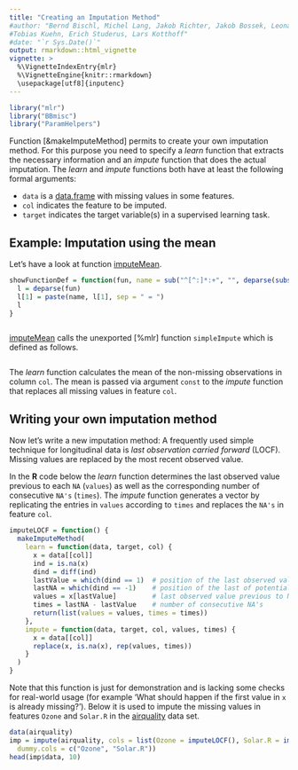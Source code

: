 ```yaml
---
title: "Creating an Imputation Method"
#author: "Bernd Bischl, Michel Lang, Jakob Richter, Jakob Bossek, Leonard Judt,
#Tobias Kuehn, Erich Studerus, Lars Kotthoff"
#date: "`r Sys.Date()`"
output: rmarkdown::html_vignette
vignette: >
  %\VignetteIndexEntry{mlr}
  %\VignetteEngine{knitr::rmarkdown}
  \usepackage[utf8]{inputenc}
---
```


```r
library("mlr")
library("BBmisc")
library("ParamHelpers")
```

Function [&makeImputeMethod] permits to create your own imputation method.
For this purpose you need to specify a *learn* function that extracts the necessary
information and an *impute* function that does the actual imputation.
The *learn* and *impute* functions both have at least the following formal arguments:

* ``data`` is a [data.frame](&base::data.frame) with missing values in some features.
* ``col`` indicates the feature to be imputed.
* ``target`` indicates the target variable(s) in a supervised learning task.


## Example: Imputation using the mean
Let's have a look at function [imputeMean](&imputations).

```r
showFunctionDef = function(fun, name = sub("^[^:]*:+", "", deparse(substitute(fun)))) {
  l = deparse(fun)
  l[1] = paste(name, l[1], sep = " = ")
  l
}
```
```r
```

[imputeMean](&imputations) calls the unexported [%mlr] function `simpleImpute` which is defined as follows.

```r
```

The *learn* function calculates the mean of the non-missing observations in column ``col``.
The mean is passed via argument ``const`` to the *impute* function that replaces all missing values
in feature ``col``.


## Writing your own imputation method
Now let's write a new imputation method:
A frequently used simple technique for longitudinal data is *last observation
carried forward* (LOCF). Missing values are replaced by the most recent observed value.

In the **R** code below the *learn* function determines the last observed value previous to
each ``NA`` (``values``) as well as the corresponding number of consecutive ``NA's`` (``times``).
The *impute* function generates a vector by replicating the entries in ``values``
according to ``times`` and replaces the ``NA's`` in feature ``col``.

```r
imputeLOCF = function() {
  makeImputeMethod(
    learn = function(data, target, col) {
      x = data[[col]]
      ind = is.na(x)
      dind = diff(ind)
      lastValue = which(dind == 1)  # position of the last observed value previous to NA
      lastNA = which(dind == -1)    # position of the last of potentially several consecutive NA's
      values = x[lastValue]         # last observed value previous to NA
      times = lastNA - lastValue    # number of consecutive NA's
      return(list(values = values, times = times))
    },
    impute = function(data, target, col, values, times) {
      x = data[[col]]
      replace(x, is.na(x), rep(values, times))
    }
  )
}
```

Note that this function is just for demonstration and is lacking some checks for real-world
usage (for example 'What should happen if the first value in `x` is already missing?').
Below it is used to impute the missing values in features ``Ozone`` and ``Solar.R`` in the
[airquality](&datasets::airquality) data set.

```r
data(airquality)
imp = impute(airquality, cols = list(Ozone = imputeLOCF(), Solar.R = imputeLOCF()),
  dummy.cols = c("Ozone", "Solar.R"))
head(imp$data, 10)
```
